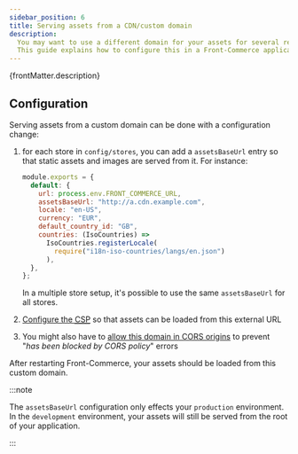 ```yaml
---
sidebar_position: 6
title: Serving assets from a CDN/custom domain
description:
  You may want to use a different domain for your assets for several reasons.
  This guide explains how to configure this in a Front-Commerce application.
---
```



<SinceVersion tag="2.7" />
<p>{frontMatter.description}</p>

## Configuration

Serving assets from a custom domain can be done with a configuration change:

1. for each store in `config/stores`, you can add a `assetsBaseUrl` entry so
   that static assets and images are served from it. For instance:

   ```js
   module.exports = {
     default: {
       url: process.env.FRONT_COMMERCE_URL,
       assetsBaseUrl: "http://a.cdn.example.com",
       locale: "en-US",
       currency: "EUR",
       default_country_id: "GB",
       countries: (IsoCountries) =>
         IsoCountries.registerLocale(
           require("i18n-iso-countries/langs/en.json")
         ),
     },
   };
   ```

   In a multiple store setup, it's possible to use the same `assetsBaseUrl` for
   all stores.

1. [Configure the <abbr title="Content Security Policy">CSP</abbr>](/docs/reference/content-security-policy.mdx)
   so that assets can be loaded from this external URL

1. You might also have to
   [allow this domain in CORS origins](/docs/advanced/server/customize-response-http-headers#cross-origin-resource-sharing-aka-cors)
   to prevent "_has been blocked by CORS policy_" errors

After restarting Front-Commerce, your assets should be loaded from this custom
domain.

:::note

The `assetsBaseUrl` configuration only effects your `production` environment. In
the `development` environment, your assets will still be served from the root of
your application.

:::
